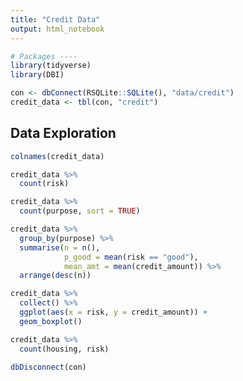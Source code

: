 ```yaml
---
title: "Credit Data"
output: html_notebook
---
```


```r
# Packages ----
library(tidyverse)
library(DBI)
```

```r
con <- dbConnect(RSQLite::SQLite(), "data/credit")
credit_data <- tbl(con, "credit")
```

## Data Exploration
```r
colnames(credit_data)
```


```r
credit_data %>% 
  count(risk)
```

```r
credit_data %>% 
  count(purpose, sort = TRUE)
```

```r
credit_data %>% 
  group_by(purpose) %>% 
  summarise(n = n(),
            p_good = mean(risk == "good"),
            mean_amt = mean(credit_amount)) %>% 
  arrange(desc(n))
```


```r
credit_data %>% 
  collect() %>% 
  ggplot(aes(x = risk, y = credit_amount)) +
  geom_boxplot()
```

```r
credit_data %>% 
  count(housing, risk)
```

```r
dbDisconnect(con)
```

